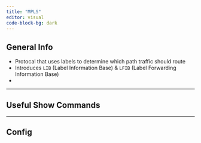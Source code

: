 ```yaml
---
title: "MPLS"
editor: visual
code-block-bg: dark
---
```


## General Info

-   Protocal that uses labels to determine which path traffic should route
-   Introduces `LIB` (Label Information Base) & `LFIB` (Label Forwarding Information Base)
-   

---

## Useful Show Commands

---

## Config
